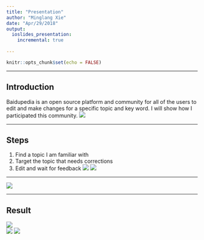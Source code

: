 ```yaml
---
title: "Presentation"
author: "Minglang Xie"
date: "Apr/29/2018"
output: 
  ioslides_presentation:
    incremental: true
  
---
```


```r
knitr::opts_chunk$set(echo = FALSE)
```

***
## Introduction ##
Baidupedia is an open source platform and community for all of the users to edit and make changes for a specific topic and key word. I will show how I participated this community.
![](Baidupedia.png)

***

## Steps ##
1. Find a topic I am familiar with
2. Target the topic that needs corrections
3. Edit and wait for feedback
![](Before1.png)   ![](Before2.png)  

***

![](Edit.png)

***
## Result ##
![](After1.png)  
![](After2.png)
![](After3.png.png)

